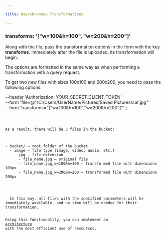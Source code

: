 ```yaml
---

title: Asynchronous Transformations

---
```



### transforms: '["w=100&h=100", "w=200&h=200"]'

Along with the file, pass the transformation options in the form with the key **transforms.** Immediately after the file is uploaded, its transformation will begin.

The options are formatted in the same way as when performing a transformation with a query request.

To get two new files with sizes 100x100 and 200x200, you need to pass the following options:

--header 'Authorization: YOUR_SECRET_CLIENT_TOKEN' \
--form 'file=@"/C:/Users/UserName/Pictures/Saved Pictures/cat.jpg"' \
--form 'transforms="[\"w=100&h=100\",\"w=200&h=200\"]"'`;


<Code code={exampleCodeCurl} lang="sh" title={fileName} />

As a result, there will be 3 files in the bucket:

<FileTree>
- bucket/ — root folder of the bucket
  - image — file type (image, video, audio, etc.)
    - jpg — file extension
      - file_name.jpg — original file
      - file_name.jpg_w=100&h=100 — transformed file with dimensions 100px
      - file_name.jpg_w=200&h=200 — transformed file with dimensions 200px

</FileTree>

<Aside title="One of the Best Architectural Solutions" type="tip">
  In this way, all files with the specified parameters will be immediately available, and no time will be needed for their transformation.

  Using this functionality, you can implement an <a href="../../start/cdn/#maximizing-benefits-from-default-uploader">architecture</a> with the most efficient use of resources.
</Aside>